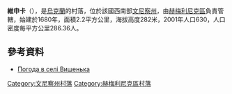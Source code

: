 {{coord|49|42|59|N|28|22|0|E|scale:30000|display=title}}

'''維申卡'''（{{lang-uk|Вишенька}}），是[[烏克蘭|烏克蘭]]的村落，位於該國西南部[[文尼察州|文尼察州]]，由[[赫梅利尼克區|赫梅利尼克區]]負責管轄，始建於1680年，面積2.2平方公里，海拔高度282米，2001年人口630，人口密度每平方公里286.36人。

==參考資料==
* [http://weather.in.ua/ua/vinnickaja/3741 Погода в селі Вишенька]

[[Category:文尼察州村落|Category:文尼察州村落]]
[[Category:赫梅利尼克區村落|Category:赫梅利尼克區村落]]


{{Vinnytsia-geo-stub}}